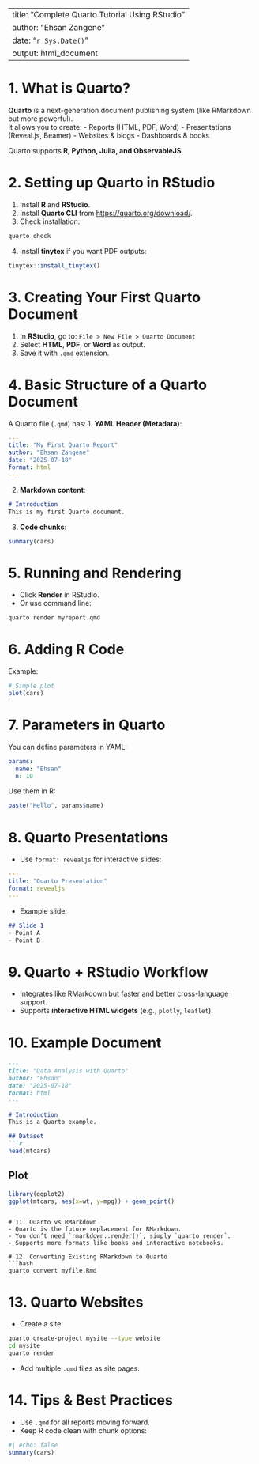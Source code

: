 
---
title: "Complete Quarto Tutorial Using RStudio"
author: "Ehsan Zangene"
date: "`r Sys.Date()`"
output: html_document
---

# 1. What is Quarto?
**Quarto** is a next-generation document publishing system (like RMarkdown but more powerful).  
It allows you to create:
- Reports (HTML, PDF, Word)
- Presentations (Reveal.js, Beamer)
- Websites & blogs
- Dashboards & books

Quarto supports **R, Python, Julia, and ObservableJS**.

# 2. Setting up Quarto in RStudio
1. Install **R** and **RStudio**.
2. Install **Quarto CLI** from [https://quarto.org/download/](https://quarto.org/download/).
3. Check installation:
```bash
quarto check
```
4. Install **tinytex** if you want PDF outputs:
```r
tinytex::install_tinytex()
```

# 3. Creating Your First Quarto Document
1. In **RStudio**, go to: `File > New File > Quarto Document`
2. Select **HTML**, **PDF**, or **Word** as output.
3. Save it with `.qmd` extension.

# 4. Basic Structure of a Quarto Document
A Quarto file (`.qmd`) has:
1. **YAML Header (Metadata)**:
```yaml
---
title: "My First Quarto Report"
author: "Ehsan Zangene"
date: "2025-07-18"
format: html
---
```
2. **Markdown content**:
```markdown
# Introduction
This is my first Quarto document.
```
3. **Code chunks**:
```r
summary(cars)
```

# 5. Running and Rendering
- Click **Render** in RStudio.
- Or use command line:
```bash
quarto render myreport.qmd
```

# 6. Adding R Code
Example:
```r
# Simple plot
plot(cars)
```

# 7. Parameters in Quarto
You can define parameters in YAML:
```yaml
params:
  name: "Ehsan"
  n: 10
```
Use them in R:
```r
paste("Hello", params$name)
```

# 8. Quarto Presentations
- Use `format: revealjs` for interactive slides:
```yaml
---
title: "Quarto Presentation"
format: revealjs
---
```
- Example slide:
```markdown
## Slide 1
- Point A
- Point B
```

# 9. Quarto + RStudio Workflow
- Integrates like RMarkdown but faster and better cross-language support.
- Supports **interactive HTML widgets** (e.g., `plotly`, `leaflet`).

# 10. Example Document
```markdown
---
title: "Data Analysis with Quarto"
author: "Ehsan"
date: "2025-07-18"
format: html
---

# Introduction
This is a Quarto example.

## Dataset
```r
head(mtcars)
```

## Plot
```r
library(ggplot2)
ggplot(mtcars, aes(x=wt, y=mpg)) + geom_point()
```
```

# 11. Quarto vs RMarkdown
- Quarto is the future replacement for RMarkdown.
- You don’t need `rmarkdown::render()`, simply `quarto render`.
- Supports more formats like books and interactive notebooks.

# 12. Converting Existing RMarkdown to Quarto
```bash
quarto convert myfile.Rmd
```

# 13. Quarto Websites
- Create a site:
```bash
quarto create-project mysite --type website
cd mysite
quarto render
```
- Add multiple `.qmd` files as site pages.

# 14. Tips & Best Practices
- Use `.qmd` for all reports moving forward.
- Keep R code clean with chunk options:
```r
#| echo: false
summary(cars)
```
